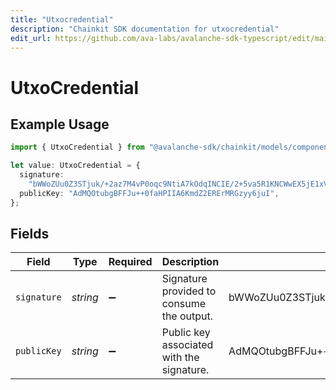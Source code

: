 ```yaml
---
title: "Utxocredential"
description: "Chainkit SDK documentation for utxocredential"
edit_url: https://github.com/ava-labs/avalanche-sdk-typescript/edit/main/chainkit/docs/models/components/utxocredential.md
---
```


# UtxoCredential

## Example Usage

```typescript
import { UtxoCredential } from "@avalanche-sdk/chainkit/models/components";

let value: UtxoCredential = {
  signature:
    "bWWoZUu0Z3STjuk/+2az7M4vP0oqc9NtiA7kOdqINCIE/2+5va5R1KNCWwEX5jE1xVHLvAxU2LHTN5gK8m84HwA",
  publicKey: "AdMQOtubgBFFJu++0faHPIIA6KmdZ2ERErMRGzyy6juI",
};
```

## Fields

| Field                                                                                   | Type                                                                                    | Required                                                                                | Description                                                                             | Example                                                                                 |
| --------------------------------------------------------------------------------------- | --------------------------------------------------------------------------------------- | --------------------------------------------------------------------------------------- | --------------------------------------------------------------------------------------- | --------------------------------------------------------------------------------------- |
| `signature`                                                                             | *string*                                                                                | :heavy_minus_sign:                                                                      | Signature provided to consume the output.                                               | bWWoZUu0Z3STjuk/+2az7M4vP0oqc9NtiA7kOdqINCIE/2+5va5R1KNCWwEX5jE1xVHLvAxU2LHTN5gK8m84HwA |
| `publicKey`                                                                             | *string*                                                                                | :heavy_minus_sign:                                                                      | Public key associated with the signature.                                               | AdMQOtubgBFFJu++0faHPIIA6KmdZ2ERErMRGzyy6juI                                            |